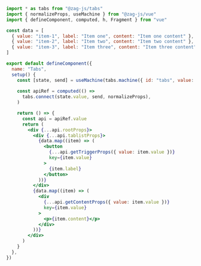 ```jsx
import * as tabs from "@zag-js/tabs"
import { normalizeProps, useMachine } from "@zag-js/vue"
import { defineComponent, computed, h, Fragment } from "vue"

const data = [
  { value: "item-1", label: "Item one", content: "Item one content" },
  { value: "item-2", label: "Item two", content: "Item two content" },
  { value: "item-3", label: "Item three", content: "Item three content" },
]

export default defineComponent({
  name: "Tabs",
  setup() {
    const [state, send] = useMachine(tabs.machine({ id: "tabs", value: "item-1" }))
    
    const apiRef = computed(() =>
      tabs.connect(state.value, send, normalizeProps),
    )

    return () => {
      const api = apiRef.value
      return (
        <div {...api.rootProps}>
          <div {...api.tablistProps}>
            {data.map((item) => (
              <button
                {...api.getTriggerProps({ value: item.value })}
                key={item.value}
              >
                {item.label}
              </button>
            ))}
          </div>
          {data.map((item) => (
            <div
              {...api.getContentProps({ value: item.value })}
              key={item.value}
            >
              <p>{item.content}</p>
            </div>
          ))}
        </div>
      )
    }
  },
})
```
